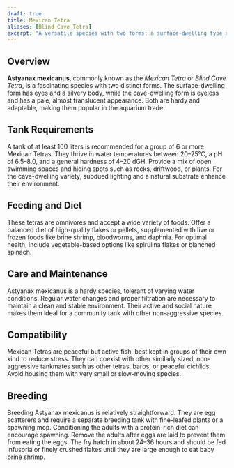 ```yaml
---
draft: true
title: Mexican Tetra
aliases: [Blind Cave Tetra]
excerpt: "A versatile species with two forms: a surface-dwelling type and a blind, cave-dwelling form."
---
```


## Overview

**Astyanax mexicanus**, commonly known as the _Mexican Tetra_ or _Blind Cave Tetra_, is a fascinating species with two
distinct forms. The surface-dwelling form has eyes and a silvery body, while the cave-dwelling form is eyeless and has a
pale, almost translucent appearance. Both are hardy and adaptable, making them popular in the aquarium trade.

## Tank Requirements

A tank of at least 100 liters is recommended for a group of 6 or more Mexican Tetras. They thrive in water temperatures
between 20–25°C, a pH of 6.5–8.0, and a general hardness of 4–20 dGH. Provide a mix of open swimming spaces and hiding
spots such as rocks, driftwood, or plants. For the cave-dwelling variety, subdued lighting and a natural substrate
enhance their environment.

## Feeding and Diet

These tetras are omnivores and accept a wide variety of foods. Offer a balanced diet of high-quality flakes or pellets,
supplemented with live or frozen foods like brine shrimp, bloodworms, and daphnia. For optimal health, include
vegetable-based options like spirulina flakes or blanched spinach.

## Care and Maintenance

Astyanax mexicanus is a hardy species, tolerant of varying water conditions. Regular water changes and proper filtration
are necessary to maintain a clean and stable environment. Their active and social nature makes them ideal for a
community tank with other non-aggressive species.

## Compatibility

Mexican Tetras are peaceful but active fish, best kept in groups of their own kind to reduce stress. They can coexist
with other similarly sized, non-aggressive tankmates such as other tetras, barbs, or peaceful cichlids. Avoid housing
them with very small or slow-moving species.

## Breeding

Breeding Astyanax mexicanus is relatively straightforward. They are egg scatterers and require a separate breeding tank
with fine-leafed plants or a spawning mop. Conditioning the adults with a protein-rich diet can encourage spawning.
Remove the adults after eggs are laid to prevent them from eating the eggs. The fry hatch in about 24–36 hours and
should be fed infusoria or finely crushed flakes until they are large enough to eat baby brine shrimp.
